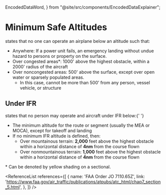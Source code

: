   EncodedDataWord,
} from "@site/src/components/EncodedDataExplainer";

# Minimum Safe Altitudes

<Reg part="91.119" /> states that no one can operate an airplane below an altitude
such that:

- Anywhere: If a power unit fails, an emergency landing without undue hazard to
  persons or property on the surface.
- Over congested areas\*: 1000' above the highest obstacle, within a 2000'
  radius of the aircraft
- Over noncongested areas: 500' above the surface, except over open water or
  sparsely populated areas.
  - In this case, cannot be more than 500' from any person, vessel vehicle, or
    structure

## Under IFR

<Reg part="91.177" /> states that no person may operate and aircraft under IFR below:{' '}

- The minimum altitude for the route or segment (usually the MEA or MOCA),
  except for takeoff and landing
- If no minimum IFR altitude is defined, then:
  - Over mountainous terrain: **2,000** feet above the highest obstacle within a
    horizontal distance of **4nm** from the course flown
  - Over nonmountainous terrain: **1,000** feet above the highest obstacle
    within a horizontal distance of **4nm** from the course flown

<Footnotes>* Can be denoted by yellow shading on a sectional.</Footnotes>

<ReferenceList references={[
  {
    name: 'FAA Order JO 7110.65Z',
    link: 'https://www.faa.gov/air_traffic/publications/atpubs/atc_html/chap7_section_5.html',
  },
]} />
